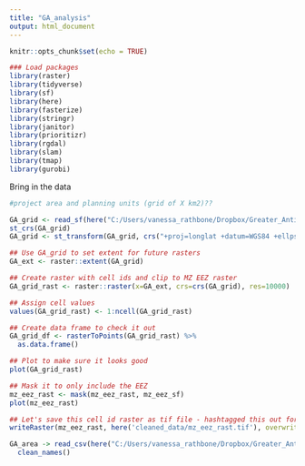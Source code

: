 ```yaml
---
title: "GA_analysis"
output: html_document
---
```


```r
knitr::opts_chunk$set(echo = TRUE)

### Load packages
library(raster)
library(tidyverse)
library(sf)
library(here)
library(fasterize)
library(stringr)
library(janitor)
library(prioritizr)
library(rgdal)
library(slam)
library(tmap)
library(gurobi)

```

Bring in the data
```r

#project area and planning units (grid of X km2)??

GA_grid <- read_sf(here("C:/Users/vanessa_rathbone/Dropbox/Greater_Antilles/2_Grid/Grid_2.shp"))
st_crs(GA_grid)
GA_grid <- st_transform(GA_grid, crs("+proj=longlat +datum=WGS84 +ellps=WGS84 +towgs84=0,0,0"))

## Use GA_grid to set extent for future rasters
GA_ext <- raster::extent(GA_grid)

## Create raster with cell ids and clip to MZ EEZ raster
GA_grid_rast <- raster::raster(x=GA_ext, crs=crs(GA_grid), res=10000)

## Assign cell values
values(GA_grid_rast) <- 1:ncell(GA_grid_rast) 

## Create data frame to check it out
GA_grid_df <- rasterToPoints(GA_grid_rast) %>%
  as.data.frame()

## Plot to make sure it looks good
plot(GA_grid_rast)

## Mask it to only include the EEZ
mz_eez_rast <- mask(mz_eez_rast, mz_eez_sf)
plot(mz_eez_rast)

## Let's save this cell id raster as tif file - hashtagged this out for now since the tif is too big
writeRaster(mz_eez_rast, here('cleaned_data/mz_eez_rast.tif'), overwrite = TRUE)

GA_area -> read_csv(here("C:/Users/vanessa_rathbone/Dropbox/Greater_Antilles/data/area/strongholds/strong_v3/marine/strong_marine_table.csv"))%>%
  clean_names()

```

